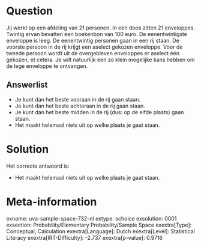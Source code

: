 Question
========

Jij werkt op een afdeling van 21 personen. In een doos zitten 21
enveloppes. Twintig ervan bevatten een boekenbon van 100 euro. De
eenentwintigste enveloppe is leeg. De eenentwintig personen gaan in een
rij staan. De voorste persoon in de rij krijgt een aselect gekozen
enveloppe. Voor de tweede persoon wordt uit de overgebleven enveloppes
er aselect één gekozen, et cetera. Je wilt natuurlijk een zo klein
mogelijke kans hebben om de lege enveloppe te ontvangen.


Answerlist
----------

* Je kunt dan het beste vooraan in de rij gaan staan.
* Je kunt dan het beste achteraan in de rij gaan staan.
* Je kunt dan het beste midden in de rij (dus: op de elfde plaats) gaan staan.
* Het maakt helemaal niets uit op welke plaats je gaat staan.

Solution
========

Het correcte antwoord is: 

* Het maakt helemaal niets uit op welke plaats je gaat staan.

Meta-information
================
exname: uva-sample-space-732-nl
extype: schoice
exsolution: 0001
exsection: Probability/Elementary Probability/Sample Space
exextra[Type]: Conceptual, Calculation
exextra[Language]: Dutch
exextra[Level]: Statistical Literacy
exextra[IRT-Difficulty]: -2.737
exextra[p-value]: 0.9716
